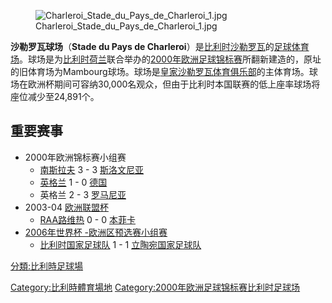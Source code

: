 [[File:Charleroi_Stade_du_Pays_de_Charleroi_1.jpg|thumb]]

'''沙勒罗瓦球场'''（'''Stade du Pays de Charleroi'''）是[[比利时|比利时]][[沙勒罗瓦|沙勒罗瓦]]的[[足球|足球]][[体育场|体育场]]。球场是为[[比利时|比利时]][[荷兰|荷兰]]联合举办的[[2000年歐洲國家盃|2000年欧洲足球锦标赛]]所翻新建造的，原址的旧体育场为Mambourg球场。球场是[[皇家沙勒罗瓦体育俱乐部|皇家沙勒罗瓦体育俱乐部]]的主体育场。球场在欧洲杯期间可容纳30,000名观众，但由于比利时本国联赛的低上座率球场将座位减少至24,891个。 

== 重要赛事 ==
*2000年欧洲锦标赛小组赛
**[[塞尔维亚和黑山国家足球队|南斯拉夫]] 3 - 3 [[斯洛文尼亚国家足球队|斯洛文尼亚]]
**[[英格兰国家足球队|英格兰]] 1 - 0 [[德国国家足球队|德国]]
**英格兰 2 - 3 [[罗马尼亚国家足球队|罗马尼亚]]
*2003-04 [[欧洲联盟杯|欧洲联盟杯]]
**[[RAA路维热|RAA路维热]] 0 - 0 [[本菲卡|本菲卡]]
*[[2006年世界杯|2006年世界杯 -欧洲区预选赛小组赛]]
**[[比利时国家足球队|比利时国家足球队]] 1 - 1 [[立陶宛国家足球队|立陶宛国家足球队]]

{{eurochamp2000stadiums}}

{{足球小作品}}

[[Category:比利時體育場地|Category:比利時體育場地]]
[[分類:比利時足球場|分類:比利時足球場]]
[[Category:2000年欧洲足球锦标赛比利时足球场|Category:2000年欧洲足球锦标赛比利时足球场]]